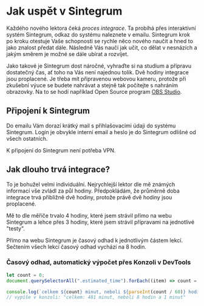 # Jak uspět v Sintegrum
Každého nového lektora čeká *proces integrace*. Ta probíhá přes interaktivní systém Sintegrum, odkaz do systému naleznete v emailu. Sintegrum krok po kroku otestuje Vaše schopnosti se rychle něco nového naučit a hned to jako znalost předat dále. Následně Vás naučí jak učit, co dělat v nesnázích a jakým směrem je možné se dále ubírat a rozvíjet.

Jako takové je Sintegrum dost náročné, vyhraďte si na studium a přípravu dostatečný čas, ať toho na Vás není najednou tolik. Dvě hodiny integrace jsou proplacené. Je třeba mít připravenou webovou kameru, protože při zkušební výuce se budete nahrávat a stejně tak počítejte s nahráním obrazovky. Na to se hodí například Open Source program [OBS Studio](https://obsproject.com/cs).


## Připojení k Sintegrum
Do emailu Vám dorazí krátký mail s přihlašovacími údaji do systému Sintegrum. Login je obvykle interní email a heslo je do Sintegrum odlišné od všech ostatních.

K připojení do Sintegrum není potřeba VPN.

## Jak dlouho trvá integrace?
To je bohužel velmi individuální. Nejrychlejší lektor dle mě známých informací vše zvládl za půl hodiny. Předpokládám, že průměrně doba integrace trvá přibližně dvě hodiny, protože právě dvě hodiny jsou proplacené.

Mě to dle měřiče trvalo 4 hodiny, které jsem strávil přímo na webu Sintegrum a lehce přes 3 hodiny, které jsem strávil přípravami na jednotlivé "testy".

Přímo na webu Sintegrum je časový odhad k jednotlivým částem lekcí. Sečtením všech lekcí časový odhad vychází na 8 hodin. 

### Časový odhad, automatický výpočet přes Konzoli v DevTools 
```jsx
let count = 0;
document.querySelectorAll(".estimated_time").forEach((item) => count = count + parseInt(item.innerHTML));

console.log(`celkem ${count} minut, neboli ${parseInt(count / 60)} hodin a ${count % 60} minut`);
// vypíše v konzoli: "celkem: 481 minut, neboli 8 hodin a 1 minut"
```


